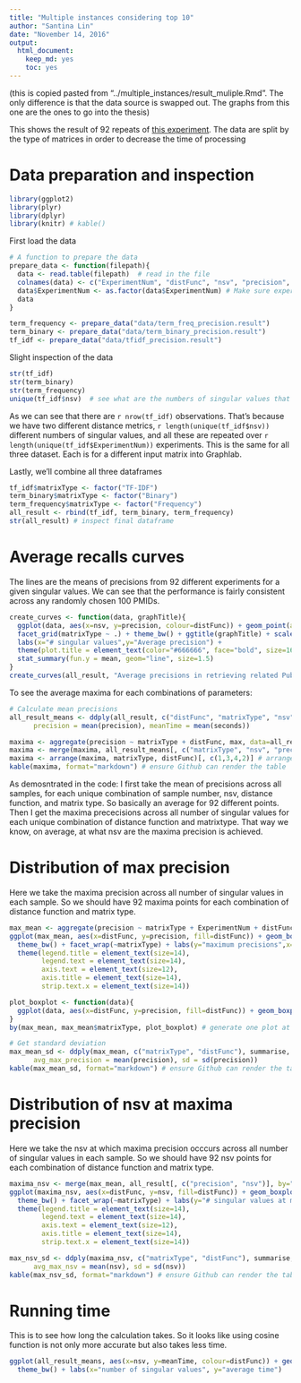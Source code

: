 ```yaml
---
title: "Multiple instances considering top 10"
author: "Santina Lin"
date: "November 14, 2016"
output: 
  html_document: 
    keep_md: yes
    toc: yes
---
```


(this is copied pasted from "../multiple_instances/result_muliple.Rmd". The only difference is that the data source is swapped out. The graphs from this one are the ones to go into the thesis)


This shows the result of 92 repeats of [this experiment](result.md). 
The data are split by the type of matrices in order to decrease the time of processing 

# Data preparation and inspection

```r
library(ggplot2)
library(plyr)
library(dplyr)
library(knitr) # kable()
```
First load the data 
```r
# A function to prepare the data 
prepare_data <- function(filepath){
  data <- read.table(filepath)  # read in the file 
  colnames(data) <- c("ExperimentNum", "distFunc", "nsv", "precision", "seconds") # Set the column name 
  data$ExperimentNum <- as.factor(data$ExperimentNum) # Make sure experiment numbers are factors
  data 
}

term_frequency <- prepare_data("data/term_freq_precision.result") 
term_binary <- prepare_data("data/term_binary_precision.result")
tf_idf <- prepare_data("data/tfidf_precision.result")
```

Slight inspection of the data 
```r
str(tf_idf)
str(term_binary)
str(term_frequency)
unique(tf_idf$nsv)  # see what are the numbers of singular values that I measured 
```

As we can see that there are `r nrow(tf_idf)` observations. That's because we have two different distance metrics, `r length(unique(tf_idf$nsv))` different numbers of singular values, and all these are repeated over `r length(unique(tf_idf$ExperimentNum))` experiments. This is the same for all three dataset. Each is for a different input matrix into Graphlab. 

Lastly, we'll combine all three dataframes 

```r
tf_idf$matrixType <- factor("TF-IDF")
term_binary$matrixType <- factor("Binary")
term_frequency$matrixType <- factor("Frequency")
all_result <- rbind(tf_idf, term_binary, term_frequency)
str(all_result) # inspect final dataframe
```


# Average recalls curves 

The lines are the means of precisions from 92 different experiments for a given singular values. We can see that the performance is fairly consistent across any randomly chosen 100 PMIDs. 

```r
create_curves <- function(data, graphTitle){
  ggplot(data, aes(x=nsv, y=precision, colour=distFunc)) + geom_point(alpha=0.1) + 
  facet_grid(matrixType ~ .) + theme_bw() + ggtitle(graphTitle) + scale_x_continuous(expand = c(0, 0), breaks=seq(0, 1500, by=100)) + 
  labs(x="# singular values",y="Average precision") +
  theme(plot.title = element_text(color="#666666", face="bold", size=16, hjust=0.2, vjust=1))+ 
  stat_summary(fun.y = mean, geom="line", size=1.5)
}
create_curves(all_result, "Average precisions in retrieving related PubMed articles")
```

To see the average maxima for each combinations of parameters: 
```r
# Calculate mean precisions  
all_result_means <- ddply(all_result, c("distFunc", "matrixType", "nsv"), summarise,
      precision = mean(precision), meanTime = mean(seconds))

maxima <- aggregate(precision ~ matrixType + distFunc, max, data=all_result_means)  # see maximum of all combinations 
maxima <- merge(maxima, all_result_means[, c("matrixType", "nsv", "precision")], by=c("matrixType", "precision")) # bring in the number of nsv 
maxima <- arrange(maxima, matrixType, distFunc)[, c(1,3,4,2)] # arrange the dataframe
kable(maxima, format="markdown") # ensure Github can render the table
```

As demosntrated in the code: I first take the mean of precisions across all samples, for each unique combination of sample number, nsv, distance function, and matrix type. So basically an average for 92 different points. Then I get the maxima prececisions across all number of singular values for each unique combination of distance function and matrixtype. That way we know, on average, at what nsv are the maxima precision is achieved. 

# Distribution of max precision 

Here we take the maxima precision across all number of singular values in each sample. So we should have 92 maxima points for each combination of distance function and matrix type. 

```r
max_mean <- aggregate(precision ~ matrixType + ExperimentNum + distFunc, max, data=all_result)  # see maximum of all combinations 
ggplot(max_mean, aes(x=distFunc, y=precision, fill=distFunc)) + geom_boxplot(show.legend = FALSE) + 
  theme_bw() + facet_wrap(~matrixType) + labs(y="maximum precisions",x="distance function") + 
  theme(legend.title = element_text(size=14), 
        legend.text = element_text(size=14),
        axis.text = element_text(size=12), 
        axis.title = element_text(size=14), 
        strip.text.x = element_text(size=14))
```


```r
plot_boxplot <- function(data){
  ggplot(data, aes(x=distFunc, y=precision, fill=distFunc)) + geom_boxplot(show.legend = FALSE) + theme_bw()
}
by(max_mean, max_mean$matrixType, plot_boxplot) # generate one plot at a time
```


```r
# Get standard deviation 
max_mean_sd <- ddply(max_mean, c("matrixType", "distFunc"), summarise,
      avg_max_precision = mean(precision), sd = sd(precision))
kable(max_mean_sd, format="markdown") # ensure Github can render the table

```

# Distribution of nsv at maxima precision 

Here we take the nsv at which maxima precision occcurs across all number of singular values in each sample. So we should have 92 nsv points for each combination of distance function and matrix type. 

```r
maxima_nsv <- merge(max_mean, all_result[, c("precision", "nsv")], by="precision") # bring in the number of nsv 
ggplot(maxima_nsv, aes(x=distFunc, y=nsv, fill=distFunc)) + geom_boxplot(show.legend = FALSE) + 
  theme_bw() + facet_wrap(~matrixType) + labs(y="# singular values at maximum precision",x="distance function")+ 
  theme(legend.title = element_text(size=14), 
        legend.text = element_text(size=14),
        axis.text = element_text(size=12), 
        axis.title = element_text(size=14), 
        strip.text.x = element_text(size=14))
```

```r
max_nsv_sd <- ddply(maxima_nsv, c("matrixType", "distFunc"), summarise,
      avg_max_nsv = mean(nsv), sd = sd(nsv))
kable(max_nsv_sd, format="markdown") # ensure Github can render the table
```

# Running time

This is to see how long the calculation takes. So it looks like using cosine function is not only more accurate but also takes less time. 

```r
ggplot(all_result_means, aes(x=nsv, y=meanTime, colour=distFunc)) + geom_point() + facet_grid(matrixType ~ .) + 
  theme_bw() + labs(x="number of singular values", y="average time") 
```
